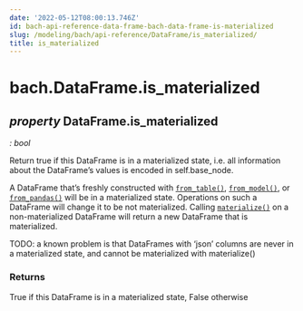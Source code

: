 ```yaml
---
date: '2022-05-12T08:00:13.746Z'
id: bach-api-reference-data-frame-bach-data-frame-is-materialized
slug: /modeling/bach/api-reference/DataFrame/is_materialized/
title: is_materialized
---
```


# bach.DataFrame.is_materialized

<div className="property">

## <span className="type-annotation"><em>property </em></span> <span className="additional-name">DataFrame.</span><span className="name">is_materialized</span>

<span className="type-annotation"><em>

: bool

</em></span> 


<div className="content">

Return true if this DataFrame is in a materialized state, i.e. all information about the
DataFrame’s values is encoded in self.base_node.

A DataFrame that’s freshly constructed with [`from_table()`](/modeling/bach/api-reference/DataFrame/bach.DataFrame.from_table.mdx),
[`from_model()`](/modeling/bach/api-reference/DataFrame/bach.DataFrame.from_model.mdx), or [`from_pandas()`](/modeling/bach/api-reference/DataFrame/bach.DataFrame.from_pandas.mdx) will be in a materialized state. Operations on such
a DataFrame will change it to be not materialized. Calling [`materialize()`](/modeling/bach/api-reference/DataFrame/bach.DataFrame.materialize.mdx) on a
non-materialized DataFrame will return a new DataFrame that is materialized.

TODO: a known problem is that DataFrames with ‘json’ columns are never in a materialized state, and
    cannot be materialized with materialize()



### Returns

True if this DataFrame is in a materialized state, False otherwise



</div>


</div>
